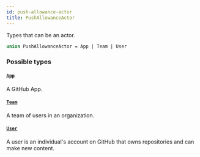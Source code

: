 ```yaml
---
id: push-allowance-actor
title: PushAllowanceActor
---
```


Types that can be an actor.

```graphql
union PushAllowanceActor = App | Team | User
```

### Possible types

#### [`App`](/docs/api/objects/app)

A GitHub App.

#### [`Team`](/docs/api/objects/team)

A team of users in an organization.

#### [`User`](/docs/api/objects/user)

A user is an individual's account on GitHub that owns repositories and can make new content.
